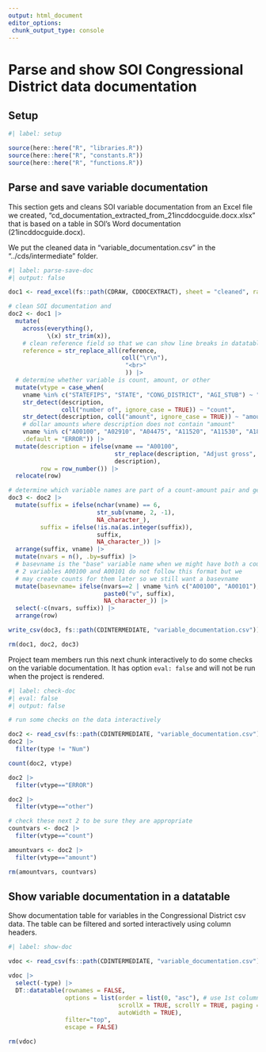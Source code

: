 ```yaml
---
output: html_document
editor_options: 
 chunk_output_type: console
---
```


# Parse and show SOI Congressional District data documentation

## Setup

```r
#| label: setup

source(here::here("R", "libraries.R"))
source(here::here("R", "constants.R"))
source(here::here("R", "functions.R"))

```


## Parse and save variable documentation

This section gets and cleans SOI variable documentation from an Excel file we created, "cd_documentation_extracted_from_21incddocguide.docx.xlsx" that is based on a table in SOI's Word documentation (21incddocguide.docx).

We put the cleaned data in "variable_documentation.csv" in the "../cds/intermediate" folder.


```r
#| label: parse-save-doc
#| output: false

doc1 <- read_excel(fs::path(CDRAW, CDDOCEXTRACT), sheet = "cleaned", range = "A2:D169")

# clean SOI documentation and 
doc2 <- doc1 |> 
  mutate(
    across(everything(),
           \(x) str_trim(x)),
    # clean reference field so that we can show line breaks in datatable
    reference = str_replace_all(reference,
                                coll("\r\n"),
                                 "<br>"
                                 )) |> 
  # determine whether variable is count, amount, or other
  mutate(vtype = case_when(
    vname %in% c("STATEFIPS", "STATE", "CONG_DISTRICT", "AGI_STUB") ~ "other",
    str_detect(description,
               coll("number of", ignore_case = TRUE)) ~ "count",
    str_detect(description, coll("amount", ignore_case = TRUE)) ~ "amount",
    # dollar amounts where description does not contain "amount"
    vname %in% c("A00100", "A02910", "A04475", "A11520", "A11530", "A18460") ~ "amount",
    .default = "ERROR")) |> 
  mutate(description = ifelse(vname == "A00100",
                              str_replace(description, "Adjust gross", "Adjusted gross"),
                              description),
         row = row_number()) |> 
  relocate(row)

# determine which variable names are part of a count-amount pair and get the base variable name
doc3 <- doc2 |> 
  mutate(suffix = ifelse(nchar(vname) == 6,
                         str_sub(vname, 2, -1),
                         NA_character_),
         suffix = ifelse(!is.na(as.integer(suffix)),
                         suffix,
                         NA_character_)) |> 
  arrange(suffix, vname) |> 
  mutate(nvars = n(), .by=suffix) |> 
  # basevname is the "base" variable name when we might have both a count and an amount
  # 2 variables A00100 and A00101 do not follow this format but we 
  # may create counts for them later so we still want a basevname
  mutate(basevname= ifelse(nvars==2 | vname %in% c("A00100", "A00101"),
                           paste0("v", suffix),
                           NA_character_)) |> 
  select(-c(nvars, suffix)) |> 
  arrange(row)

write_csv(doc3, fs::path(CDINTERMEDIATE, "variable_documentation.csv"))

rm(doc1, doc2, doc3)

```

Project team members run this next chunk interactively to do some checks on the variable documentation. It has option `eval: false` and will not be run when the project is rendered.

```r
#| label: check-doc
#| eval: false
#| output: false

# run some checks on the data interactively

doc2 <- read_csv(fs::path(CDINTERMEDIATE, "variable_documentation.csv"))
doc2 |> 
  filter(type != "Num")

count(doc2, vtype)

doc2 |> 
  filter(vtype=="ERROR")

doc2 |> 
  filter(vtype=="other")

# check these next 2 to be sure they are appropriate
countvars <- doc2 |> 
  filter(vtype=="count")

amountvars <- doc2 |> 
  filter(vtype=="amount")

rm(amountvars, countvars)

```


## Show variable documentation in a datatable

Show documentation table for variables in the Congressional District csv data. The table can be filtered and sorted interactively using column headers.

```r
#| label: show-doc

vdoc <- read_csv(fs::path(CDINTERMEDIATE, "variable_documentation.csv"))

vdoc |>
  select(-type) |> 
  DT::datatable(rownames = FALSE,
                options = list(order = list(0, "asc"), # use 1st column (0) for sorting
                               scrollX = TRUE, scrollY = TRUE, paging = TRUE, pageLength = 20,
                               autoWidth = TRUE),
                filter="top",
                escape = FALSE)

rm(vdoc)

```

